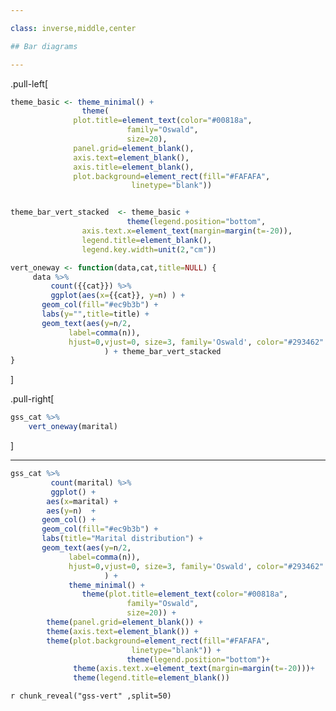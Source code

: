 ```yaml
---

class: inverse,middle,center 

## Bar diagrams

---
```



.pull-left[

```r

theme_basic <- theme_minimal() + 
                theme(
		      plot.title=element_text(color="#00818a", 
					      family="Oswald",
					      size=20),
		      panel.grid=element_blank(), 
		      axis.text=element_blank(),
		      axis.title=element_blank(),
		      plot.background=element_rect(fill="#FAFAFA", 
						   linetype="blank")) 


theme_bar_vert_stacked  <- theme_basic + 
                          theme(legend.position="bottom", 
				axis.text.x=element_text(margin=margin(t=-20)), 
				legend.title=element_blank(), 
				legend.key.width=unit(2,"cm"))

vert_oneway <- function(data,cat,title=NULL) {
	 data %>% 
	     count({{cat}}) %>% 
         ggplot(aes(x={{cat}}, y=n) ) +
	   geom_col(fill="#ec9b3b") +
	   labs(y="",title=title) +
	   geom_text(aes(y=n/2,
			 label=comma(n)), 
			 hjust=0,vjust=0, size=3, family='Oswald', color="#293462"
	                 ) + theme_bar_vert_stacked
}


```

]

.pull-right[

```r
gss_cat %>% 
    vert_oneway(marital)

```

]

---

```r
gss_cat %>% 
	     count(marital) %>% 
         ggplot() +
	    aes(x=marital) +
	    aes(y=n)  +
	   geom_col() +
	   geom_col(fill="#ec9b3b") +
	   labs(title="Marital distribution") +
	   geom_text(aes(y=n/2,
			 label=comma(n)), 
			 hjust=0,vjust=0, size=3, family='Oswald', color="#293462"
	                 ) + 
             theme_minimal() + 
                theme(plot.title=element_text(color="#00818a", 
					      family="Oswald",
					      size=20)) +
		theme(panel.grid=element_blank()) +
		theme(axis.text=element_blank()) +
		theme(plot.background=element_rect(fill="#FAFAFA", 
						   linetype="blank")) +
                          theme(legend.position="bottom")+ 
			  theme(axis.text.x=element_text(margin=margin(t=-20)))+
			  theme(legend.title=element_blank()) 

```
`r chunk_reveal("gss-vert" ,split=50)`

